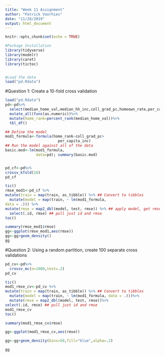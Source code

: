 ```yaml
---
title: "Week 11 Assignment"
author: "Patrick Voorhies"
date: "11/28/2019"
output: html_document
---
```


```r
knitr::opts_chunk$set(echo = TRUE)

#Package Installation
library(tidyverse)
library(modelr)
library(caret)
library(tictoc)


#Load the data
load("pd.Rdata")

```

#Question 1: Create a 10-fold cross validation 

```r

load("pd.Rdata")
pd<-pd%>%
  select(median_home_val,median_hh_inc,coll_grad_pc,homeown_rate,per_capita_inc)%>%
  mutate_all(funs(as.numeric))%>%
  mutate(home_rank=percent_rank(median_home_val))%>% 
  tbl_df()

## Define the model
mod1_formula<-formula(home_rank~coll_grad_pc+
                        per_capita_inc)
## Run the model against all of the data
basic.mod<-lm(mod1_formula,
              data=pd); summary(basic.mod)


pd_cf<-pd%>%
crossv_kfold(10)
pd_cf

tic()
rmse_mod1<-pd_cf %>%
mutate(train = map(train, as_tibble)) %>% ## Convert to tibbles 
  mutate(model = map(train, ~ lm(mod1_formula,
data = .))) %>%
mutate(rmse = map2_dbl(model, test, rmse)) %>% ## apply model, get rmse
  select(.id, rmse) ## pull just id and rmse
toc()

summary(rmse_mod1$rmse)
gg<-ggplot(rmse_mod1,aes(rmse)) 
gg<-gg+geom_density()
gg

```


#Question 2: Using a random partition, create 100 separate cross validations 

```r
pd_cv<-pd%>%
  crossv_mc(n=1000,test=.2) 
pd_cv

tic()
mod1_rmse_cv<-pd_cv %>%
mutate(train = map(train, as_tibble)) %>% ## Convert to tibbles 
  mutate(model = map(train, ~ lm(mod1_formula, data = .)))%>% 
  mutate(rmse = map2_dbl(model, test, rmse))%>%
select(.id, rmse) ## pull just id and rmse
mod1_rmse_cv 
toc()

summary(mod1_rmse_cv$rmse)

gg<-ggplot(mod1_rmse_cv,aes(rmse))

gg<-gg+geom_density(bins=50,fill="blue",alpha=.2) 

gg

```


